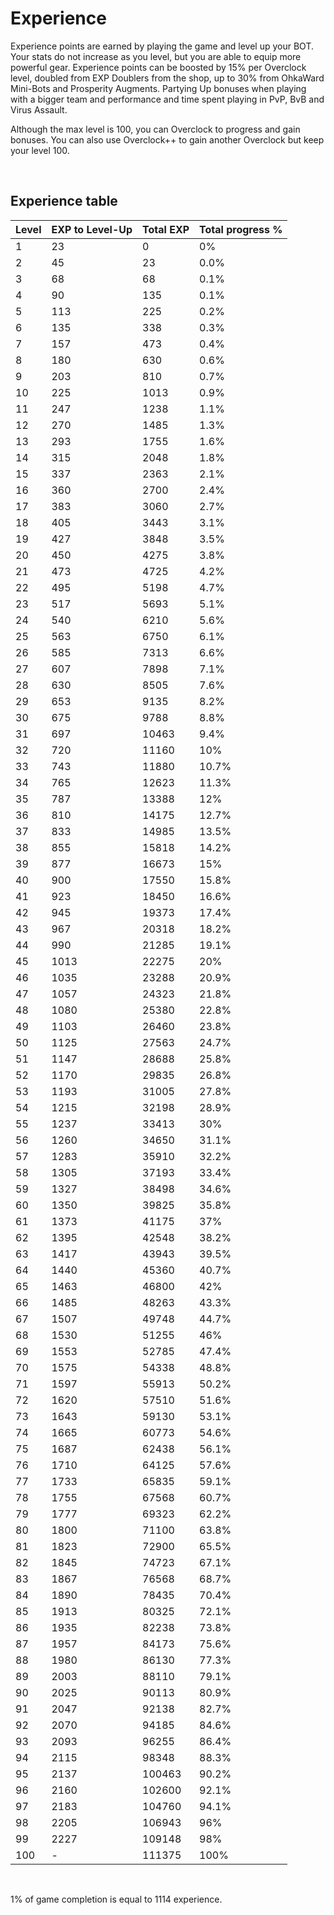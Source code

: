 # Experience
Experience points are earned by playing the game and level up your BOT. Your stats do not increase as you level, but you are able to equip more powerful gear. Experience points can be boosted by 15% per Overclock level, doubled from EXP Doublers from the shop, up to 30% from OhkaWard Mini-Bots and Prosperity Augments. Partying Up bonuses when playing with a bigger team and performance and time spent playing in PvP, BvB and Virus Assault.

Although the max level is 100, you can Overclock to progress and gain bonuses. You can also use Overclock++ to gain another Overclock but keep your level 100.

<br/>

## Experience table

| Level | EXP to Level-Up | Total EXP | Total progress % |
| :---- | :-------------- | :-------- | :--------------- |
| 1     | 23              | 0         | 0%               |
| 2     | 45              | 23        | 0.0%             |
| 3     | 68              | 68        | 0.1%             |
| 4     | 90              | 135       | 0.1%             |
| 5     | 113             | 225       | 0.2%             |
| 6     | 135             | 338       | 0.3%             |
| 7     | 157             | 473       | 0.4%             |
| 8     | 180             | 630       | 0.6%             |
| 9     | 203             | 810       | 0.7%             |
| 10    | 225             | 1013      | 0.9%             |
| 11    | 247             | 1238      | 1.1%             |
| 12    | 270             | 1485      | 1.3%             |
| 13    | 293             | 1755      | 1.6%             |
| 14    | 315             | 2048      | 1.8%             |
| 15    | 337             | 2363      | 2.1%             |
| 16    | 360             | 2700      | 2.4%             |
| 17    | 383             | 3060      | 2.7%             |
| 18    | 405             | 3443      | 3.1%             |
| 19    | 427             | 3848      | 3.5%             |
| 20    | 450             | 4275      | 3.8%             |
| 21    | 473             | 4725      | 4.2%             |
| 22    | 495             | 5198      | 4.7%             |
| 23    | 517             | 5693      | 5.1%             |
| 24    | 540             | 6210      | 5.6%             |
| 25    | 563             | 6750      | 6.1%             |
| 26    | 585             | 7313      | 6.6%             |
| 27    | 607             | 7898      | 7.1%             |
| 28    | 630             | 8505      | 7.6%             |
| 29    | 653             | 9135      | 8.2%             |
| 30    | 675             | 9788      | 8.8%             |
| 31    | 697             | 10463     | 9.4%             |
| 32    | 720             | 11160     | 10%              |
| 33    | 743             | 11880     | 10.7%            |
| 34    | 765             | 12623     | 11.3%            |
| 35    | 787             | 13388     | 12%              |
| 36    | 810             | 14175     | 12.7%            |
| 37    | 833             | 14985     | 13.5%            |
| 38    | 855             | 15818     | 14.2%            |
| 39    | 877             | 16673     | 15%              |
| 40    | 900             | 17550     | 15.8%            |
| 41    | 923             | 18450     | 16.6%            |
| 42    | 945             | 19373     | 17.4%            |
| 43    | 967             | 20318     | 18.2%            |
| 44    | 990             | 21285     | 19.1%            |
| 45    | 1013            | 22275     | 20%              |
| 46    | 1035            | 23288     | 20.9%            |
| 47    | 1057            | 24323     | 21.8%            |
| 48    | 1080            | 25380     | 22.8%            |
| 49    | 1103            | 26460     | 23.8%            |
| 50    | 1125            | 27563     | 24.7%            |
| 51    | 1147            | 28688     | 25.8%            |
| 52    | 1170            | 29835     | 26.8%            |
| 53    | 1193            | 31005     | 27.8%            |
| 54    | 1215            | 32198     | 28.9%            |
| 55    | 1237            | 33413     | 30%              |
| 56    | 1260            | 34650     | 31.1%            |
| 57    | 1283            | 35910     | 32.2%            |
| 58    | 1305            | 37193     | 33.4%            |
| 59    | 1327            | 38498     | 34.6%            |
| 60    | 1350            | 39825     | 35.8%            |
| 61    | 1373            | 41175     | 37%              |
| 62    | 1395            | 42548     | 38.2%            |
| 63    | 1417            | 43943     | 39.5%            |
| 64    | 1440            | 45360     | 40.7%            |
| 65    | 1463            | 46800     | 42%              |
| 66    | 1485            | 48263     | 43.3%            |
| 67    | 1507            | 49748     | 44.7%            |
| 68    | 1530            | 51255     | 46%              |
| 69    | 1553            | 52785     | 47.4%            |
| 70    | 1575            | 54338     | 48.8%            |
| 71    | 1597            | 55913     | 50.2%            |
| 72    | 1620            | 57510     | 51.6%            |
| 73    | 1643            | 59130     | 53.1%            |
| 74    | 1665            | 60773     | 54.6%            |
| 75    | 1687            | 62438     | 56.1%            |
| 76    | 1710            | 64125     | 57.6%            |
| 77    | 1733            | 65835     | 59.1%            |
| 78    | 1755            | 67568     | 60.7%            |
| 79    | 1777            | 69323     | 62.2%            |
| 80    | 1800            | 71100     | 63.8%            |
| 81    | 1823            | 72900     | 65.5%            |
| 82    | 1845            | 74723     | 67.1%            |
| 83    | 1867            | 76568     | 68.7%            |
| 84    | 1890            | 78435     | 70.4%            |
| 85    | 1913            | 80325     | 72.1%            |
| 86    | 1935            | 82238     | 73.8%            |
| 87    | 1957            | 84173     | 75.6%            |
| 88    | 1980            | 86130     | 77.3%            |
| 89    | 2003            | 88110     | 79.1%            |
| 90    | 2025            | 90113     | 80.9%            |
| 91    | 2047            | 92138     | 82.7%            |
| 92    | 2070            | 94185     | 84.6%            |
| 93    | 2093            | 96255     | 86.4%            |
| 94    | 2115            | 98348     | 88.3%            |
| 95    | 2137            | 100463    | 90.2%            |
| 96    | 2160            | 102600    | 92.1%            |
| 97    | 2183            | 104760    | 94.1%            |
| 98    | 2205            | 106943    | 96%              |
| 99    | 2227            | 109148    | 98%              |
| 100   | -               | 111375    | 100%             |

<br/>

1% of game completion is equal to 1114 experience.

